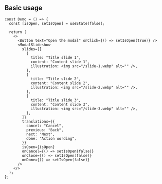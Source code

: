 
## Basic usage

<Preview>
  <Demo />
</Preview>

```tsx
const Demo = () => {
  const [isOpen, setIsOpen] = useState(false);

  return (
    <>
      <Button text="Open the modal" onClick={() => setIsOpen(true)} />
      <ModalSlideshow
        slides={[
          {
            title: "Title slide 1",
            content: "Content slide 1",
            illustration: <img src="/slide-1.webp" alt="" />,
          },
          {
            title: "Title slide 2",
            content: "Content slide 2",
            illustration: <img src="/slide-2.webp" alt="" />,
          },
          {
            title: "Title slide 3",
            content: "Content slide 3",
            illustration: <img src="/slide-3.webp" alt="" />,
          },
        ]}
        translations={{
          cancel: "Cancel",
          previous: "Back",
          next: "Next",
          done: "Action wording",
        }}
        isOpen={isOpen}
        onCancel={() => setIsOpen(false)}
        onClose={() => setIsOpen(false)}
        onDone={() => setIsOpen(false)}
      />
    </>
  );
};
```
